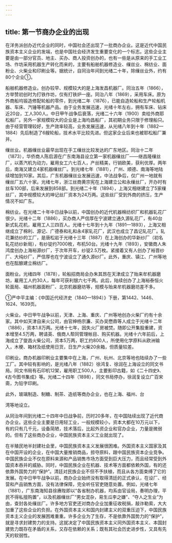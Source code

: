 ```yaml
---
---
---
```

title: 第一节商办企业的出现
---



在洋务派创办近代企业的同时，中国社会还出现了一批商办企业。这是近代中国民族资本主义企业的发端，也是中国社会经济发生重要变化的一个标志。这些企业主要是由一部分官员、地主、买办、商人投资创办的，也有一些是从原来的手工业工场、作坊采用机器生产转化而来的，主要有船舶机器修造业、缫丝业、棉纺业、面粉业、火柴业和印刷业等。据统计，自同治年间到光绪二十年，除缫丝业外，约有80个企业①。

船舶机器修造业。创办较早、规模较大的是上海发昌机器厂。同治五年（1866），方举赞初创时为打铁作坊，仅有打铁炉一座。同治八年（1869），采用车床。原为外商船坞锻造修配轮船的零件，到光绪二年（1876），已能自造轮船和生产轮船机器、车床、汽锤等机器产品。由于业务发展迅速，光绪十年左右，拥有车床、钻床近20台，工人300人。中日甲午战争后衰落，光绪二十六年（1900）卖给外商耶松船厂。另外一家规模较大的企业是上海均昌船厂，其初期业务只限于修理船只。由于经营管理较好，生产效率较高，业务发展迅速，从光绪八年到十年（1882—1884）先后制造了6艘轮船，技术水平比较先进。但这家企业后来也被耶松船厂兼并。

缫丝业。机器缫丝业最早出现在手工缫丝比较发达的广东地区。同治十二年（1873），华侨商人陈启源在广东南海县设立第一家机器缫丝厂——继昌隆缫丝厂，以蒸汽机为动力，雇用女工六七百人，产丝精美，行销欧美，获利优厚。两年后，南海又建立4家机器缫丝厂。到光绪七年（1881），广州、顺德、南海等地陆续增加到10家。其后，广东机器缫丝业发展迅速，中法战争后，仅广州一地就有缫丝厂五六十家。光绪七年，浙江丝商黄宗宪在上海建立公和永缫丝厂，开办时有丝车100部，后来发展到858部。到光绪二十年（1894），上海又相继建立了5家缫丝厂，其中规模较大的坤记丝厂资本为24万两。这些丝厂受到外商的挤压，生产情况不如广东。

棉纺业。在光绪二十年中日战争以前，中国创办的近代机器棉纺织厂和机器轧花厂很少。光绪十二年（1886），买办商人严信厚在宁波建立通久源轧花厂，有40台新式轧花机，雇用工人三四百人。光绪十七年到十九年（1891—1893），上海又相继成立了棉利、源记、广德泰和礼和永4家轧花厂，武汉也成立了昌记轧花厂。轧花兼纺纱的工厂，是唐松岩于光绪十三年（1887）在上海创办的华新纱厂（初名轧花纺纱新局），有纱锭约7000枚，布机50台。光绪十九年（1893），安徽商人朱鸿度创办上海裕源纱厂，于次年开车，纱锭2.5万枚。紧接着又有人创办了裕晋纱厂、大纯纱厂，严信厚也在宁波设立了通久源纱厂。此外，重庆、镇江、广州等地也在酝酿建立棉纺厂。

面粉业。光绪四年（1878），轮船招商局会办朱其昂在天津成立了贻来牟机器磨坊，雇用工人约30人，每年可获利银六七千两。此后，陆续创办了上海裕泰恒火轮面局、福州机器面粉厂、北京机器磨坊等，规模与贻来牟机器磨坊差不多。

①严中平主编：《中国近代经济史（1840—1894）》下册，第1442、1446、1624、1639页。

火柴业。中日甲午战争以前，天津、上海、重庆、广州等地创办火柴厂约有十余家。其中如天津自来火公司，由官绅杨宗濂、买办吴懋鼎等人成立于光绪十二年（1886），资本1.8万两。光绪十七年，因失火厂房被焚。随即公开集股重建，资本增至4.5万两，聘请英、俄商人帮同管理帐目、购买机器。光绪十六年前后，上海成立了燮昌火柴公司，资本5万两，职工约800人，所使用化学原料从欧洲输入，木梗、箱材及纸使用日货，日生产火柴20余箱，但质量较差。

印刷业。商办机器印刷业主要集中在上海，广州、杭州、北京等地也陆续办了一些工厂。其中较有影响的，是光绪八年（1882）徐鸿复、徐润在上海设立的同文书局。同文书局有石印机12架，雇用职工500人，主要影印古籍，如《二十四史》、《古今图书集成》等。光绪二十四年（1898），同文书局停办，徐润复设立广百宋斋，为铅字印刷。

此外，玻璃制造、制糖、制茶、造纸等商办企业，也在上海、福州、台

湾等地设立。

从同治年间到光绪二十四年中日战争前，历时20多年，在中国陆续出现了近代商办企业。这些企业主要是日用轻工业，一般规模较小，资本大都在10万元以下，有的只有几千元，设备简陋，技术落后，比起外资企业和官办企业，力量是微弱的。但有了这些商办企业，中国民族资本主义工业就出现了。

在半殖民地半封建社会里，中国民族资本主义发展很困难。外国资本主义国家及其在中国开设的企业，在中国大量推销商品，掠夺原料，跟中国民族资本企业竞争。中国民族企业不仅在原料来源和产品销售市场方面受到巨大压力，而且经常受到外国资本吞并的威胁。同时，中国民族企业在机器、技术等方面都依赖外国，有的还依靠外国势力的“保护”。清廷对民族企业不但不予扶植，而且从各方面束缚了它的发展。在中日甲午战争以前，商办企业始终没有取得清廷的正式承认，在设厂、经营和产品销售方面，没有法律保障，完全听任官吏随意处置。例如，光绪七年（1881），广东南海知县徐赓陛即以“各省制办机器，均系由官设局，奏明办理，平民不得私擅购置”，以及机器缫丝厂“男女混杂，易生瓜李之嫌”、“夺人之生业”为由，查封各处缫丝厂。许多地方官吏还对商办企业加重征收税捐，敲诈勒索，大大加重了这些企业的负担。在外国资本主义和国内封建主义的双重压迫下，中国民族资本主义企业的发展困难重重。许多企业为了生存，不是依靠外国势力的“保护”，就是寻求封建势力的支持。这就决定了中国民族资本主义同外国资本主义、本国封建势力既存在矛盾的关系，又存在依赖的关系；既有其社会历史进步性，又具有先天的软弱性。